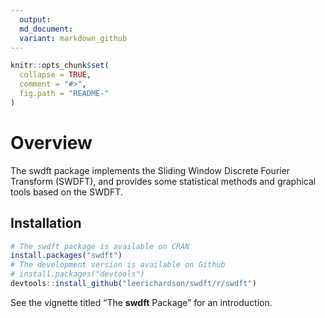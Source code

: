 ```yaml
---
  output:
  md_document:
  variant: markdown_github
---
```

<!-- README.md is generated from README.Rmd. Please edit that file -->

```r
knitr::opts_chunk$set(
  collapse = TRUE,
  comment = "#>",
  fig.path = "README-"
)
```

# Overview
The swdft package implements the Sliding Window Discrete Fourier Transform (SWDFT), and provides some
statistical methods and graphical tools based on the SWDFT.

## Installation
```r
# The swdft package is available on CRAN
install.packages("swdft")
# The development version is available on Github
# install.packages("devtools")
devtools::install_github("leerichardson/swdft/r/swdft")
```

See the vignette titled "The **swdft** Package" for an introduction. 
